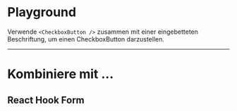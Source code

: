 # Playground

Verwende `<CheckboxButton />` zusammen mit einer eingebetteten Beschriftung, um einen CheckboxButton darzustellen.

<LiveCodeEditor />

---

# Kombiniere mit ...

## React Hook Form

<LiveCodeEditor example="form" editorCollapsed />
